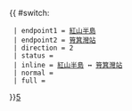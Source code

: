 {{ #switch: {{{format|}}}
  | endpoint1 = [[紅山半島]]
  | endpoint2 = [[筲箕灣站]]
  | direction = 2
  | status = 
  | inline = [[紅山半島]] ↔ [[筲箕灣站]]
  | normal =
  | full =
}}<noinclude>[[category:港島居民巴士路線模板|5]]</noinclude>